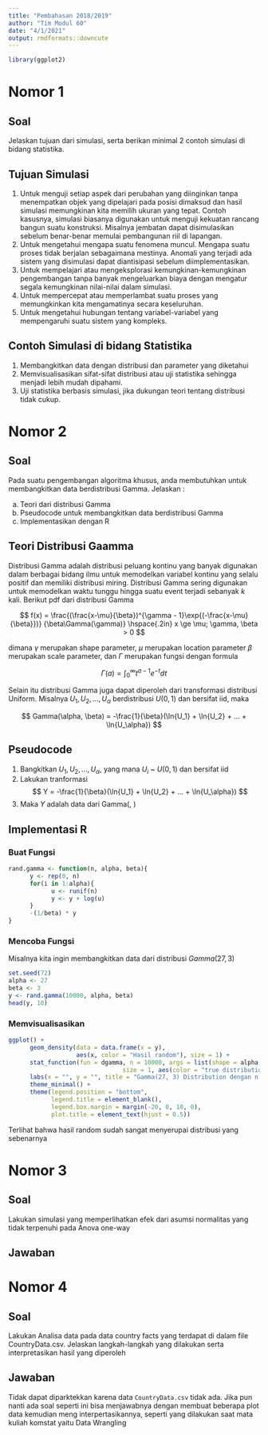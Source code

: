```yaml
---
title: "Pembahasan 2018/2019"
author: "Tim Modul 60"
date: "4/1/2021"
output: rmdformats::downcute
---
```



```r
library(ggplot2)
```


# Nomor 1

## Soal

Jelaskan tujuan dari simulasi, serta berikan minimal 2 contoh simulasi di bidang statistika.

## Tujuan Simulasi

1. Untuk menguji setiap aspek dari perubahan yang diinginkan tanpa menempatkan objek yang dipelajari pada posisi dimaksud dan hasil simulasi memungkinan kita memilih ukuran yang tepat. Contoh kasusnya, simulasi biasanya digunakan untuk menguji kekuatan rancang bangun suatu konstruksi. Misalnya jembatan dapat disimulasikan sebelum benar-benar memulai pembangunan riil di lapangan. 
2. Untuk mengetahui mengapa suatu fenomena muncul. Mengapa suatu proses tidak berjalan sebagaimana mestinya. Anomali yang terjadi ada sistem yang disimulasi dapat diantisipasi sebelum diimplementasikan.
3. Untuk mempelajari atau mengeksplorasi kemungkinan-kemungkinan pengembangan tanpa banyak mengeluarkan biaya dengan mengatur segala kemungkinan nilai-nilai dalam simulasi.
4. Untuk mempercepat atau memperlambat suatu proses yang memungkinkan kita mengamatinya secara keseluruhan.
5. Untuk mengetahui hubungan tentang variabel-variabel yang mempengaruhi suatu sistem yang kompleks.

## Contoh Simulasi di bidang Statistika

1. Membangkitkan data dengan distribusi dan parameter yang diketahui
2. Memvisualisasikan sifat-sifat distribusi atau uji statistika sehingga menjadi lebih mudah dipahami.
3. Uji statistika berbasis simulasi, jika dukungan teori tentang distribusi tidak cukup.

# Nomor 2

## Soal

Pada suatu pengembangan algoritma khusus, anda membutuhkan untuk membangkitkan data berdistribusi Gamma. Jelaskan :

a. Teori dari distribusi Gamma
b. Pseudocode untuk membangkitkan data berdistribusi Gamma
c. Implementasikan dengan R

## Teori Distribusi Gaamma

Distribusi Gamma adalah distribusi peluang kontinu yang banyak digunakan dalam berbagai bidang ilmu untuk memodelkan variabel kontinu yang selalu positif dan memiliki distribusi miring. Distribusi Gamma sering digunakan untuk memodelkan waktu tunggu hingga suatu event terjadi sebanyak $k$ kali. Berikut pdf dari distribusi Gamma

$$
f(x) = \frac{(\frac{x-\mu}{\beta})^{\gamma - 1}\exp{(-\frac{x-\mu}
{\beta}})} {\beta\Gamma(\gamma)}  \hspace{.2in}  x \ge \mu; \gamma,
\beta > 0
$$

dimana $\gamma$ merupakan shape parameter, $\mu$ merupakan location parameter $\beta$ merupakan scale parameter, dan $\Gamma$ merupakan fungsi dengan formula

$$
\Gamma(a) = \int_{0}^{\infty} {t^{a-1}e^{-t}dt}
$$

Selain itu distribusi Gamma juga dapat diperoleh dari transformasi distribusi Uniform. Misalnya $U_1,U_2, ..., U_\alpha$ berdistribusi $U(0,1)$ dan bersifat iid, maka 

$$
Gamma(\alpha, \beta) = -\frac{1}{\beta}(\ln{U_1} + \ln{U_2} + ... + \ln{U_\alpha})
$$

## Pseudocode

1. Bangkitkan $U_1,U_2, ..., U_\alpha$, yang mana $U_i$ ~ $U(0,1)$ dan bersifat iid
3. Lakukan tranformasi
      $$
Y = -\frac{1}{\beta}(\ln{U_1} + \ln{U_2} + ... + \ln{U_\alpha})
$$
4. Maka $Y$ adalah data dari Gamma(\alpha, \beta)

## Implementasi R

### Buat Fungsi
```r
rand.gamma <- function(n, alpha, beta){
      y <- rep(0, n)
      for(i in 1:alpha){
            u <- runif(n)
            y <- y + log(u)
      }
      -(1/beta) * y
}
```

### Mencoba Fungsi

Misalnya kita ingin membangkitkan data dari distribusi $Gamma(27, 3)$

```r
set.seed(72)
alpha <- 27
beta <- 3
y <- rand.gamma(10000, alpha, beta)
head(y, 10)
```

### Memvisualisasikan
```r
ggplot() +
      geom_density(data = data.frame(x = y), 
                   aes(x, color = "Hasil random"), size = 1) +
      stat_function(fun = dgamma, n = 10000, args = list(shape = alpha, rate = beta), 
                                size = 1, aes(color = "true distribution")) +
      labs(x = "", y = "", title = "Gamma(27, 3) Distribution dengan n = 10000") +
      theme_minimal() +
      theme(legend.position = "bottom",
            legend.title = element_blank(),
            legend.box.margin = margin(-20, 0, 10, 0),
            plot.title = element_text(hjust = 0.5))
```


Terlihat bahwa hasil random sudah sangat menyerupai distribusi yang sebenarnya


# Nomor 3

## Soal

Lakukan simulasi yang memperlihatkan efek dari asumsi normalitas yang tidak terpenuhi pada Anova one-way

## Jawaban



# Nomor 4

## Soal

Lakukan Analisa data pada data country facts yang terdapat di dalam file CountryData.csv. Jelaskan langkah-langkah yang dilakukan serta interpretasikan hasil yang diperoleh

## Jawaban

Tidak dapat diparktekkan karena data `CountryData.csv` tidak ada. Jika pun nanti ada soal seperti ini bisa menjawabnya dengan membuat beberapa plot data kemudian meng interpertasikannya, seperti yang dilakukan saat mata kuliah komstat yaitu Data Wrangling 

